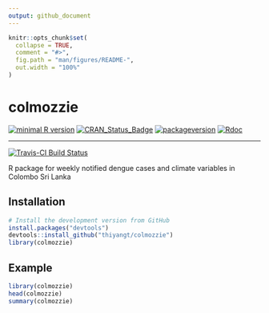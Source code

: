 ```yaml
---
output: github_document
---
```


<!-- README.md is generated from README.Rmd. Please edit that file -->

```r
knitr::opts_chunk$set(
  collapse = TRUE,
  comment = "#>",
  fig.path = "man/figures/README-",
  out.width = "100%"
)
```

colmozzie
=========

[![minimal R version](https://img.shields.io/badge/R%3E%3D-NA-6666ff.svg)](https://cran.r-project.org/) [![CRAN\_Status\_Badge](http://www.r-pkg.org/badges/version/colmozzie)](https://cran.r-project.org/package=colmozzie) [![packageversion](https://img.shields.io/badge/Package%20version-0.1.0-orange.svg?style=flat-square)](commits/master) [![Rdoc](https://www.rdocumentation.org/badges/version/colmozzie)](https://www.rdocumentation.org/packages/colmozzie)

------------------------------------------------------------------------

[![Travis-CI Build Status](https://travis-ci.org/thiyangt/colmozzie.svg?branch=master)](https://travis-ci.org/thiyangt/colmozzie)

R package for weekly notified dengue cases and climate variables in Colombo Sri Lanka

Installation
------------

```r
# Install the development version from GitHub
install.packages("devtools")
devtools::install_github("thiyangt/colmozzie")
library(colmozzie)
```

Example
-------

```r
library(colmozzie)
head(colmozzie)
summary(colmozzie)
```

